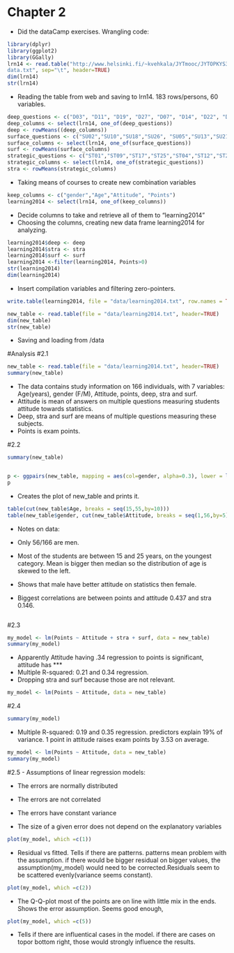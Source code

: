 # Chapter 2

- Did the  dataCamp exercises.
Wrangling code:
```r
library(dplyr)
library(ggplot2)
library(GGally)
lrn14 <- read.table("http://www.helsinki.fi/~kvehkala/JYTmooc/JYTOPKYS3-
data.txt", sep="\t", header=TRUE)
dim(lrn14)
str(lrn14)

```

- Reading the table from web and saving to lrn14. 183 rows/persons, 60 variables.

```r
deep_questions <- c("D03", "D11", "D19", "D27", "D07", "D14", "D22", "D30","D06",  "D15", "D23", "D31")
deep_columns <- select(lrn14, one_of(deep_questions))
deep <- rowMeans((deep_columns))
surface_questions <- c("SU02","SU10","SU18","SU26", "SU05","SU13","SU21","SU29","SU08","SU16","SU24","SU32")
surface_columns <- select(lrn14, one_of(surface_questions))
surf <- rowMeans(surface_columns)
strategic_questions <- c("ST01","ST09","ST17","ST25","ST04","ST12","ST20","ST28")
strategic_columns <- select(lrn14, one_of(strategic_questions))
stra <- rowMeans(strategic_columns)
```

- Taking means of courses to create new combination variables

```r

keep_columns <- c("gender","Age","Attitude", "Points")
learning2014 <- select(lrn14, one_of(keep_columns))
```

- Decide columns to take and retrieve all of them to "learning2014"
- Choosing the columns, creating new data frame learning2014 for analyzing.

```r

learning2014$deep <- deep
learning2014$stra <- stra
learning2014$surf <- surf
learning2014 <-filter(learning2014, Points>0)
str(learning2014)
dim(learning2014)
```

- Insert compilation variables and filtering zero-pointers.

```r


write.table(learning2014, file = "data/learning2014.txt", row.names = TRUE)

new_table <- read.table(file = "data/learning2014.txt", header=TRUE)
dim(new_table)
str(new_table)
```

- Saving and loading from /data

#Analysis
#2.1

```r

new_table <- read.table(file = "data/learning2014.txt", header=TRUE)
summary(new_table)
```
- The data contains study information on 166 individuals, with 7 variables: Age(years), gender (F/M), Attitude, points, deep, stra and surf.
- Attitude is mean of answers on multiple questions measuring students attitude towards statistics. 
- Deep, stra and surf are means of multiple questions measuring these subjects. 
- Points is exam points.

#2.2
```r
summary(new_table)


p <- ggpairs(new_table, mapping = aes(col=gender, alpha=0.3), lower = list(combo = wrap("facethist", bins = 20)))
p
```
- Creates the plot of new_table and prints it.
```r
table(cut(new_table$Age, breaks = seq(15,55,by=10)))
table(new_table$gender, cut(new_table$Attitude, breaks = seq(1,56,by=5)))

```
- Notes on data:

- Only 56/166 are men.

- Most of the students are between 15 and 25 years, on the youngest category. Mean is bigger then median so the distribution of age is skewed to the left.

- Shows that male have better attitude on statistics then female.
- Biggest correlations are between points and attitude 0.437 and stra 0.146.

```r
```
#2.3
```r


my_model <- lm(Points ~ Attitude + stra + surf, data = new_table)
summary(my_model)

```
- Apparently Attitude having .34 regression to points is significant, attitude has ***
- Multiple R-squared:  0.21 and 0.34 regression.
- Dropping stra and surf because those are not relevant.
```r

my_model <- lm(Points ~ Attitude, data = new_table)
```
#2.4
```r
summary(my_model)
```
- Multiple R-squared:  0.19 and 0.35 regression. predictors explain 19% of variance. 1 point in attitude raises exam points by 3.53 on average.
```r


my_model <- lm(Points ~ Attitude, data = new_table)
summary(my_model)

```
#2.5
- Assumptions of linear regression models:

- The errors are normally distributed

- The errors are not correlated

- The errors have constant variance

- The size of a given error does not depend on the explanatory variables

```r
plot(my_model, which =c(1))
```
- Residual vs fitted. Tells if there are patterns. patterns mean problem with the assumption. if there would be bigger residual on bigger values, the assumption(my_model) would need to be corrected.Residuals seem to be scattered evenly(variance seems constant). 
```r

plot(my_model, which =c(2))
```
- The Q-Q-plot most of the points are on line with little mix in the ends. Shows the error assumption. Seems good enough,
```r

plot(my_model, which =c(5))
```
- Tells if there are influentical cases in the model. if there are cases on topor bottom right, those would strongly influence the results.
